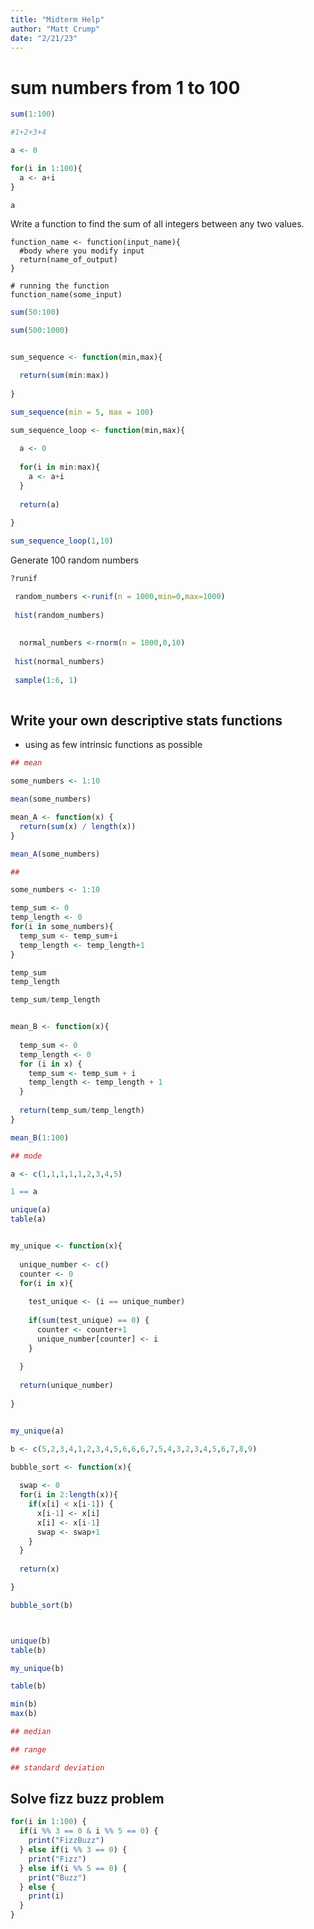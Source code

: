 ```yaml
---
title: "Midterm Help"
author: "Matt Crump"
date: "2/21/23"
---
```


# sum numbers from 1 to 100

```r

sum(1:100)

#1+2+3+4

a <- 0

for(i in 1:100){
  a <- a+i
}

a

```

Write a function to find the sum of all integers between any two values.

```         
function_name <- function(input_name){
  #body where you modify input
  return(name_of_output)
}

# running the function
function_name(some_input)
```

```r



sum(50:100)

sum(500:1000)


sum_sequence <- function(min,max){

  return(sum(min:max))
  
}

sum_sequence(min = 5, max = 100)

sum_sequence_loop <- function(min,max){
  
  a <- 0
  
  for(i in min:max){
    a <- a+i
  }
  
  return(a)
  
}

sum_sequence_loop(1,10)

```

Generate 100 random numbers

```r
?runif

 random_numbers <-runif(n = 1000,min=0,max=1000)
 
 hist(random_numbers)
 
 
  normal_numbers <-rnorm(n = 1000,0,10)
 
 hist(normal_numbers)
 
 sample(1:6, 1)
 
```


## Write your own descriptive stats functions

- using as few intrinsic functions as possible

```r
## mean

some_numbers <- 1:10

mean(some_numbers)

mean_A <- function(x) {
  return(sum(x) / length(x))
}

mean_A(some_numbers)

##

some_numbers <- 1:10

temp_sum <- 0
temp_length <- 0
for(i in some_numbers){
  temp_sum <- temp_sum+i
  temp_length <- temp_length+1
}

temp_sum
temp_length

temp_sum/temp_length


mean_B <- function(x){
  
  temp_sum <- 0
  temp_length <- 0
  for (i in x) {
    temp_sum <- temp_sum + i
    temp_length <- temp_length + 1
  }
  
  return(temp_sum/temp_length)
}

mean_B(1:100)

```


```r

## mode

a <- c(1,1,1,1,1,2,3,4,5)

1 == a

unique(a)
table(a)


my_unique <- function(x){
  
  unique_number <- c()
  counter <- 0
  for(i in x){
    
    test_unique <- (i == unique_number)
    
    if(sum(test_unique) == 0) {
      counter <- counter+1
      unique_number[counter] <- i
    }
    
  }
  
  return(unique_number)
  
}


my_unique(a)

b <- c(5,2,3,4,1,2,3,4,5,6,6,6,7,5,4,3,2,3,4,5,6,7,8,9)

bubble_sort <- function(x){
  
  swap <- 0
  for(i in 2:length(x)){
    if(x[i] < x[i-1]) {
      x[i-1] <- x[i]
      x[i] <- x[i-1]
      swap <- swap+1
    }
  }
  
  return(x)

}

bubble_sort(b)



unique(b)
table(b)

my_unique(b)

table(b)

min(b)
max(b)


```


```r

## median

## range

## standard deviation

```


## Solve fizz buzz problem

```r
for(i in 1:100) {
  if(i %% 3 == 0 & i %% 5 == 0) {
    print("FizzBuzz")
  } else if(i %% 3 == 0) {
    print("Fizz")
  } else if(i %% 5 == 0) {
    print("Buzz")
  } else {
    print(i)
  }
}

```

